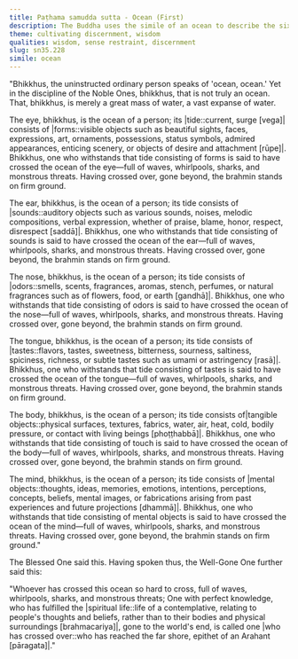 ```yaml
---
title: Paṭhama samudda sutta - Ocean (First)
description: The Buddha uses the simile of an ocean to describe the six sense bases and their respective objects.
theme: cultivating discernment, wisdom
qualities: wisdom, sense restraint, discernment
slug: sn35.228
simile: ocean
---
```


"Bhikkhus, the uninstructed ordinary person speaks of 'ocean, ocean.' Yet in the discipline of the Noble Ones, bhikkhus, that is not truly an ocean. That, bhikkhus, is merely a great mass of water, a vast expanse of water.

The eye, bhikkhus, is the ocean of a person; its |tide::current, surge [vega]| consists of |forms::visible objects such as beautiful sights, faces, expressions, art, ornaments, possessions, status symbols, admired appearances, enticing scenery, or objects of desire and attachment [rūpe]|. Bhikkhus, one who withstands that tide consisting of forms is said to have crossed the ocean of the eye—full of waves, whirlpools, sharks, and monstrous threats. Having crossed over, gone beyond, the brahmin stands on firm ground.

The ear, bhikkhus, is the ocean of a person; its tide consists of |sounds::auditory objects such as various sounds, noises, melodic compositions, verbal expression, whether of praise, blame, honor, respect, disrespect [saddā]|. Bhikkhus, one who withstands that tide consisting of sounds is said to have crossed the ocean of the ear—full of waves, whirlpools, sharks, and monstrous threats. Having crossed over, gone beyond, the brahmin stands on firm ground.

The nose, bhikkhus, is the ocean of a person; its tide consists of |odors::smells, scents, fragrances, aromas, stench, perfumes, or natural fragrances such as of flowers, food, or earth [gandhā]|. Bhikkhus, one who withstands that tide consisting of odors is said to have crossed the ocean of the nose—full of waves, whirlpools, sharks, and monstrous threats. Having crossed over, gone beyond, the brahmin stands on firm ground.

The tongue, bhikkhus, is the ocean of a person; its tide consists of |tastes::flavors, tastes, sweetness, bitterness, sourness, saltiness, spiciness, richness, or subtle tastes such as umami or astringency [rasā]|. Bhikkhus, one who withstands that tide consisting of tastes is said to have crossed the ocean of the tongue—full of waves, whirlpools, sharks, and monstrous threats. Having crossed over, gone beyond, the brahmin stands on firm ground.

The body, bhikkhus, is the ocean of a person; its tide consists of|tangible objects::physical surfaces, textures, fabrics, water, air, heat, cold, bodily pressure, or contact with living beings [phoṭṭhabbā]|. Bhikkhus, one who withstands that tide consisting of touch is said to have crossed the ocean of the body—full of waves, whirlpools, sharks, and monstrous threats. Having crossed over, gone beyond, the brahmin stands on firm ground.

The mind, bhikkhus, is the ocean of a person; its tide consists of |mental objects::thoughts, ideas, memories, emotions, intentions, perceptions, concepts, beliefs, mental images, or fabrications arising from past experiences and future projections [dhammā]|. Bhikkhus, one who withstands that tide consisting of mental objects is said to have crossed the ocean of the mind—full of waves, whirlpools, sharks, and monstrous threats. Having crossed over, gone beyond, the brahmin stands on firm ground."

The Blessed One said this. Having spoken thus, the Well-Gone One further said this:

"Whoever has crossed this ocean so hard to cross,
full of waves, whirlpools, sharks, and monstrous threats;
One with perfect knowledge, who has fulfilled the |spiritual life::life of a contemplative, relating to people's thoughts and beliefs, rather than to their bodies and physical surroundings [brahmacariya]|,
gone to the world's end, is called one |who has crossed over::who has reached the far shore, epithet of an Arahant [pāragata]|."